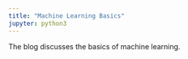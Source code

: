 ```yaml
---
title: "Machine Learning Basics"
jupyter: python3
---
```


The blog discusses the basics of machine learning.




